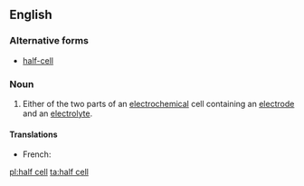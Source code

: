 {{also|half cell|half-cell}}
==English==

===Alternative forms===
*[[half-cell]]

===Noun===
{{wikipedia}}
{{en-noun|head=[[half]] [[cell]]}}

# {{context|physics|chemistry}} Either of the two parts of an [[electrochemical]] cell containing an [[electrode]] and an [[electrolyte]].

====Translations====
{{trans-top|part of an electrochemical cell}}
* French: {{t-|fr|demi-cellule|f}}
{{trans-mid}}
{{trans-bottom}}

[[pl:half cell]]
[[ta:half cell]]